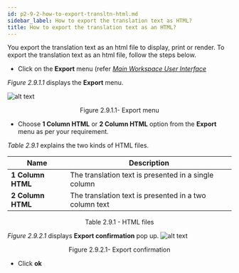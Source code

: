 ```yaml
---
id: p2-9-2-how-to-export-transltn-html.md
sidebar_label: How to export the translation text as HTML?
title: How to export the translation text as an HTML?
---
```


You export the translation text as an html file to display, print or render. To export the translation text as an html file, follow the steps below.

-   Click on the **Export** menu (refer [_Main Workspace User Interface_](../../Part-1/Getting-Started/Autographa-Live-User-Interface-Overview/p1-2-2-main-wrkspace-ui.mdx)

_Figure 2.9.1.1_ displays the **Export** menu.

![alt text](../../../../static/AutographaLiveImages/Export-translation-text/export-menu-fig-2.9.1.1.jpg 'Export menu')

<div align='center' style={{ fontStyle: 'Italic' }}>
	Figure 2.9.1.1- Export menu
</div>

-   Choose **1 Column HTML** or **2 Column HTML** option from the **Export** menu as per your requirement.

_Table 2.9.1_ explains the two kinds of HTML files.

| Name              | Description                                            |
| ----------------- | ------------------------------------------------------ |
| **1 Column HTML** | The translation text is presented in a single column   |
| **2 Column HTML** | The translation text is presented in a two column text |

<div align='center' style={{ fontStyle: 'Italic' }}>
	Table 2.9.1 - HTML files
</div>

_Figure 2.9.2.1_ displays **Export confirmation** pop up.
![alt text](../../../../static/AutographaLiveImages/Export-translation-text/export-confirmation-fig-2.9.2.1.jpg 'Export confirmation')

<div align='center' style={{ fontStyle: 'Italic' }}>
	Figure 2.9.2.1- Export confirmation
</div>

-   Click **ok**
